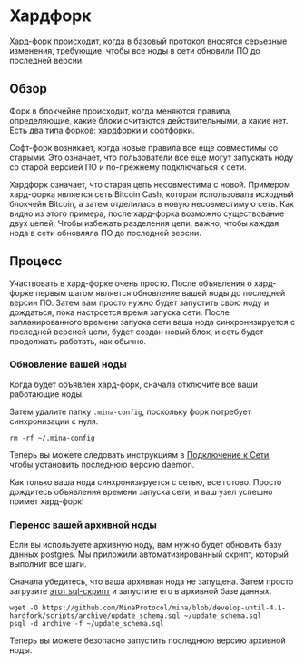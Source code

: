 
# Хардфорк

Хард-форк происходит, когда в базовый протокол вносятся серьезные изменения, требующие, чтобы все ноды в сети обновили ПО до последней версии.

## Обзор

Форк в блокчейне происходит, когда меняются правила, определяющие, какие блоки считаются действительными, а какие нет. Есть два типа форков: хардфорки и софтфорки.

Софт-форк возникает, когда новые правила все еще совместимы со старыми. Это означает, что пользователи все еще могут запускать ноду со старой версией ПО и по-прежнему подключаться к сети.

Хардфорк означает, что старая цепь несовместима с новой. Примером хард-форка является сеть Bitcoin Cash, которая использовала исходный блокчейн Bitcoin, а затем отделилась в новую несовместимую сеть. Как видно из этого примера, после хард-форка возможно существование двух цепей. Чтобы избежать разделения цепи, важно, чтобы каждая нода в сети обновляла ПО до последней версии.

## Процесс

Участвовать в хард-форке очень просто. После объявления о хард-форке первым шагом является обновление вашей ноды до последней версии ПО. Затем вам просто нужно будет запустить свою ноду и дождаться, пока настроется время запуска сети. После запланированного времени запуска сети ваша нода синхронизируется с последней версией цепи, будет создан новый блок, и сеть будет продолжать работать, как обычно.

### Обновление вашей ноды

Когда будет объявлен хард-форк, сначала отключите все ваши работающие ноды.

Затем удалите папку `.mina-config`, поскольку форк потребует синхронизации с нуля.

```
rm -rf ~/.mina-config
```

Теперь вы можете следовать инструкциям в [Подключение к Сети](/docs/connecting), чтобы установить последнюю версию daemon.

Как только ваша нода синхронизируется с сетью, все готово. Просто дождитесь объявления времени запуска сети, и ваш узел успешно примет хард-форк!

### Перенос вашей архивной ноды

Если вы используете архивную ноду, вам нужно будет обновить базу данных postgres. Мы приложили автоматизированный скрипт, который выполнит все шаги.

Сначала убедитесь, что ваша архивная нода не запущена. Затем просто загрузите [этот sql-скрипт](https://github.com/MinaProtocol/mina/blob/develop-until-4.1-hardfork/scripts/archive/update_schema.sql) и запустите его в архивной базе данных.


```
wget -O https://github.com/MinaProtocol/mina/blob/develop-until-4.1-hardfork/scripts/archive/update_schema.sql ~/update_schema.sql
psql -d archive -f ~/update_schema.sql
```

Теперь вы можете безопасно запустить последнюю версию архивной ноды.
